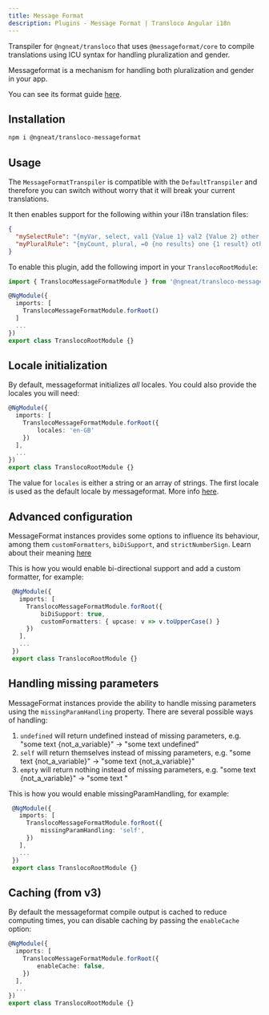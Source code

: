 ```yaml
---
title: Message Format
description: Plugins - Message Format | Transloco Angular i18n
---
```


Transpiler for `@ngneat/transloco` that uses `@messageformat/core` to compile translations using ICU syntax for handling pluralization and gender.

Messageformat is a mechanism for handling both pluralization and gender in your app.

You can see its format guide [here](https://messageformat.github.io/messageformat/guide/).

## Installation

```bash
npm i @ngneat/transloco-messageformat
```

## Usage
The `MessageFormatTranspiler` is compatible with the `DefaultTranspiler` and therefore you can switch without worry that it will break your current translations.

It then enables support for the following within your i18n translation files:

```json title="en.json"
{
  "mySelectRule": "{myVar, select, val1 {Value 1} val2 {Value 2} other {Other Value}}",
  "myPluralRule": "{myCount, plural, =0 {no results} one {1 result} other {# results}}"
}
```

To enable this plugin, add the following import in your `TranslocoRootModule`:

```ts title="transloco-root.module.ts"
import { TranslocoMessageFormatModule } from '@ngneat/transloco-messageformat';

@NgModule({
  imports: [
    TranslocoMessageFormatModule.forRoot()
  ]
  ...
})
export class TranslocoRootModule {}
```

## Locale initialization

By default, messageformat initializes _all_ locales. You could also provide the locales you will need:

```ts title="transloco-root.module.ts"
@NgModule({
  imports: [
    TranslocoMessageFormatModule.forRoot({
        locales: 'en-GB'
    })
  ],
  ...
})
export class TranslocoRootModule {}
```

The value for `locales` is either a string or an array of strings. The first locale is used as the default locale by messageformat. More info [here](https://messageformat.github.io/messageformat/api/core.messageformat._constructor_/).

## Advanced configuration
MessageFormat instances provides some options to influence its behaviour, among them `customFormatters`, `biDiSupport`, and `strictNumberSign`. Learn about their meaning [here](https://messageformat.github.io/messageformat/api/core.messageformatoptions/)

This is how you would enable bi-directional support and add a custom formatter, for example:
```ts title="transloco-root.module.ts"
 @NgModule({
   imports: [
     TranslocoMessageFormatModule.forRoot({
         biDiSupport: true,
         customFormatters: { upcase: v => v.toUpperCase() }
     })
   ],
   ...
 })
 export class TranslocoRootModule {}
```

## Handling missing parameters
MessageFormat instances provide the ability to handle missing parameters using the `missingParamHandling` property. There are several possible ways of handling:
1. `undefined` will return undefined instead of missing parameters, e.g. "some text {not_a_variable}" -> "some text undefined"
2. `self` will return themselves instead of missing parameters, e.g. "some text {not_a_variable}" -> "some text {not_a_variable}"
3. `empty` will return nothing instead of missing parameters, e.g. "some text {not_a_variable}" -> "some text "

This is how you would enable missingParamHandling, for example:
```ts title="transloco-root.module.ts"
 @NgModule({
   imports: [
     TranslocoMessageFormatModule.forRoot({
         missingParamHandling: 'self',
     })
   ],
   ...
 })
 export class TranslocoRootModule {}
```

## Caching (from v3)
 By default the messageformat compile output is cached to reduce computing times, you can disable caching by passing the `enableCache` option:
 
 ```ts title="transloco-root.module.ts"
 @NgModule({
   imports: [
     TranslocoMessageFormatModule.forRoot({
         enableCache: false,
     })
   ],
   ...
 })
 export class TranslocoRootModule {}
 ``` 
